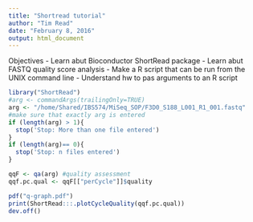 ```yaml
---
title: "Shortread tutorial"
author: "Tim Read"
date: "February 8, 2016"
output: html_document
---
```


Objectives
- Learn abut Bioconductor ShortRead package
- Learn abut FASTQ quality score analysis
- Make a R script that can be run from the UNIX command line
- Understand hw to pas arguments to an R script

```r
library("ShortRead")
#arg <- commandArgs(trailingOnly=TRUE)
arg <- "/home/Shared/IBS574/MiSeq_SOP/F3D0_S188_L001_R1_001.fastq"
#make sure that exactly arg is entered
if (length(arg) > 1){
  stop('Stop: More than one file entered')
}
if (length(arg)== 0){
  stop('Stop: n files entered')
}
```

```r
qqF <- qa(arg) #quality assessment
qqf.pc.qual <- qqF[["perCycle"]]$quality
```

```r
pdf("q-graph.pdf")
print(ShortRead:::.plotCycleQuality(qqf.pc.qual))
dev.off()
```

